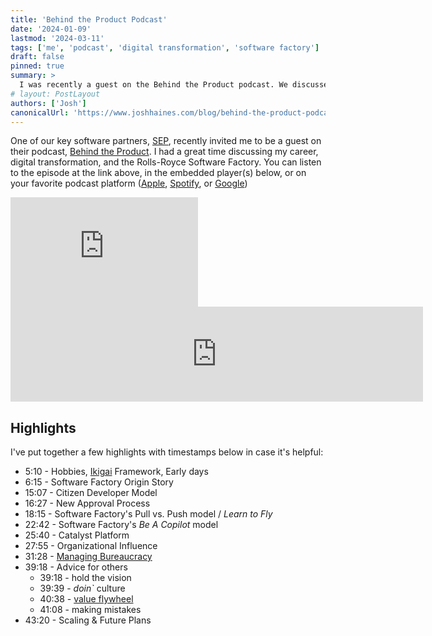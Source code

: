 ```yaml
---
title: 'Behind the Product Podcast'
date: '2024-01-09'
lastmod: '2024-03-11'
tags: ['me', 'podcast', 'digital transformation', 'software factory']
draft: false
pinned: true
summary: >
  I was recently a guest on the Behind the Product podcast. We discussed my career, digital transformation, and the Rolls-Royce Software Factory.
# layout: PostLayout
authors: ['Josh']
canonicalUrl: 'https://www.joshhaines.com/blog/behind-the-product-podcast'
---
```


One of our key software partners, [SEP](https://www.sep.com/), recently invited me to be a guest on their podcast, [Behind the Product](https://sep.com/podcast/josh-haines-digital/). I had a great time discussing my career, digital transformation, and the Rolls-Royce Software Factory. You can listen to the episode at the link above, in the embedded player(s) below, or on your favorite podcast platform ([Apple](https://podcasts.apple.com/us/podcast/josh-haines-finding-success-with-digital-transformation/id1523096153?i=1000641411288), [Spotify](https://open.spotify.com/episode/0obXrEAwmG1V78g7XL0rmx), or [Google](https://podcasts.google.com/feed/aHR0cHM6Ly9mZWVkcy5jYXN0ZWQudXMvNjIvQmVoaW5kLVRoZS1Qcm9kdWN0LWE2ZjE4Zjk2L2ZlZWQ/episode/ZGQ1MzFhYzktZDI1NS00ZTYzLWE4NWMtODliNDM0NjQ5ZmU1?sa=X&ved=0CAUQkfYCahcKEwjYuLuOptiDAxUAAAAAHQAAAAAQBA&hl=en))

<div className="my-24 flex flex-col items-center gap-y-12">
  <iframe
    allow="autoplay *; encrypted-media *; fullscreen *; clipboard-write"
    frameborder="0"
    height="175"
    style={{
      width: '100%',
      maxWidth: '660px',
      overflow: 'hidden',
      borderRadius: '10px',
      borderColor: '#B2B2B2',
      borderStyle: 'solid',
      borderWidth: '1px',
    }}
    sandbox="allow-forms allow-popups allow-same-origin allow-scripts allow-storage-access-by-user-activation allow-top-navigation-by-user-activation"
    src="https://embed.podcasts.apple.com/us/podcast/josh-haines-finding-success-with-digital-transformation/id1523096153?i=1000641411288"
  ></iframe>
  <iframe
    style={{ borderRadius: '12px' }}
    src="https://open.spotify.com/embed/episode/0obXrEAwmG1V78g7XL0rmx?utm_source=generator"
    width="660"
    height="152"
    frameBorder="0"
    allowfullscreen=""
    allow="autoplay; clipboard-write; encrypted-media; fullscreen; picture-in-picture"
    loading="lazy"
  ></iframe>
</div>

## Highlights

I've put together a few highlights with timestamps below in case it's helpful:

- 5:10 - Hobbies, [Ikigai](https://www.shiatsusociety.org/finding-business-purpose-and-fulfillment-applying-the-ikigai-framework) Framework, Early days
- 6:15 - Software Factory Origin Story
- 15:07 - Citizen Developer Model
- 16:27 - New Approval Process
- 18:15 - Software Factory's Pull vs. Push model / _Learn to Fly_
- 22:42 - Software Factory's _Be A Copilot_ model
- 25:40 - Catalyst Platform
- 27:55 - Organizational Influence
- 31:28 - [Managing Bureaucracy](/blog/book-shelf/delicate-art-of-bureaucracy)
- 39:18 - Advice for others
  - 39:18 - hold the vision
  - 39:39 - _doin`_ culture
  - 40:38 - [value flywheel](/blog/book-shelf/value-flywheel-effect)
  - 41:08 - making mistakes
- 43:20 - Scaling & Future Plans
